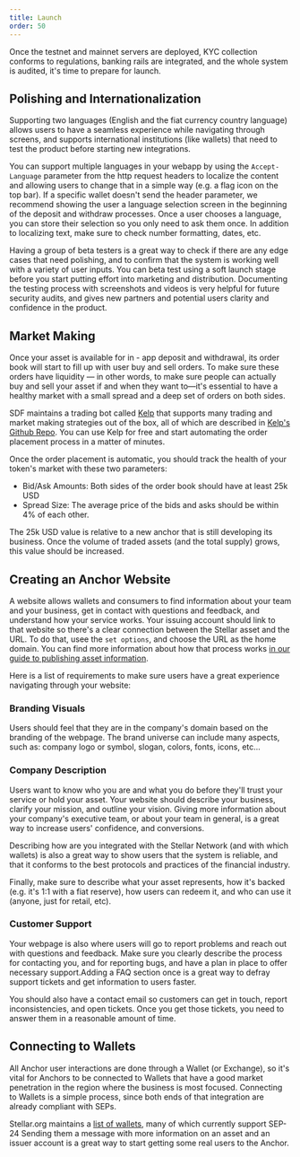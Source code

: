 ```yaml
---
title: Launch
order: 50
---
```


Once the testnet and mainnet servers are deployed, KYC collection conforms to
regulations, banking rails are integrated, and the whole system is audited, it's
time to prepare for launch.

## Polishing and Internationalization

Supporting two languages (English and the fiat currency country language) allows
users to have a seamless experience while navigating through screens, and
supports international institutions (like wallets) that need to test the product
before starting new integrations.

You can support multiple languages in your webapp by using the `Accept-Language`
parameter from the http request headers to localize the content and allowing
users to change that in a simple way (e.g. a flag icon on the top bar). If a
specific wallet doesn't send the header parameter, we recommend showing the user
a language selection screen in the beginning of the deposit and withdraw
processes. Once a user chooses a language, you can store their selection so you
only need to ask them once. In addition to localizing text, make sure to check
number formatting, dates, etc.

Having a group of beta testers is a great way to check if there are any edge
cases that need polishing, and to confirm that the system is working well with a
variety of user inputs. You can beta test using a soft launch stage before you
start putting effort into marketing and distribution. Documenting the testing
process with screenshots and videos is very helpful for future security audits,
and gives new partners and potential users clarity and confidence in the
product.

## Market Making

Once your asset is available for in - app deposit and withdrawal, its order book
will start to fill up with user buy and sell orders. To make sure these orders
have liquidity — in other words, to make sure people can actually buy and sell
your asset if and when they want to—it's essential to have a healthy market with
a small spread and a deep set of orders on both sides.

SDF maintains a trading bot called [Kelp](https://kelpbot.io/) that supports
many trading and market making strategies out of the box, all of which are
described in [Kelp's Github Repo](https://github.com/stellar/kelp#kelp). You can
use Kelp for free and start automating the order placement process in a matter
of minutes.

Once the order placement is automatic, you should track the health of your
token's market with these two parameters:

- Bid/Ask Amounts: Both sides of the order book should have at least 25k USD
- Spread Size: The average price of the bids and asks should be within 4% of
  each other.

The 25k USD value is relative to a new anchor that is still developing its
business. Once the volume of traded assets (and the total supply) grows, this
value should be increased.

## Creating an Anchor Website

A website allows wallets and consumers to find information about your team and
your business, get in contact with questions and feedback, and understand how
your service works. Your issuing account should link to that website so there's
a clear connection between the Stellar asset and the URL. To do that, usee the
`set options`, and choose the URL as the home domain. You can find more
information about how that process works
[in our guide to publishing asset information](../issuing-assets/publishing-asset-info.mdx).

Here is a list of requirements to make sure users have a great experience
navigating through your website:

### Branding Visuals

Users should feel that they are in the company's domain based on the branding of
the webpage. The brand universe can include many aspects, such as: company logo
or symbol, slogan, colors, fonts, icons, etc...

### Company Description

Users want to know who you are and what you do before they'll trust your service
or hold your asset. Your website should describe your business, clarify your
mission, and outline your vision. Giving more information about your company's
executive team, or about your team in general, is a great way to increase users'
confidence, and conversions.

Describing how are you integrated with the Stellar Network (and with which
wallets) is also a great way to show users that the system is reliable, and that
it conforms to the best protocols and practices of the financial industry.

Finally, make sure to describe what your asset represents, how it's backed (e.g.
it's 1:1 with a fiat reserve), how users can redeem it, and who can use it
(anyone, just for retail, etc).

### Customer Support

Your webpage is also where users will go to report problems and reach out with
questions and feedback. Make sure you clearly describe the process for
contacting you, and for reporting bugs, and have a plan in place to offer
necessary support.Adding a FAQ section once is a great way to defray support
tickets and get information to users faster.

You should also have a contact email so customers can get in touch, report
inconsistencies, and open tickets. Once you get those tickets, you need to
answer them in a reasonable amount of time.

## Connecting to Wallets

All Anchor user interactions are done through a Wallet (or Exchange), so it's
vital for Anchors to be connected to Wallets that have a good market penetration
in the region where the business is most focused. Connecting to Wallets is a
simple process, since both ends of that integration are already compliant with
SEPs.

Stellar.org maintains a
[list of wallets](https://www.stellar.org/ecosystem/projects), many of which
currently support SEP-24 Sending them a message with more information on an
asset and an issuer account is a great way to start getting some real users to
the Anchor.
